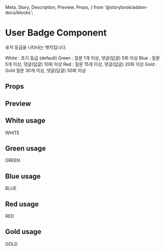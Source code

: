   Meta,
  Story,
  Description,
  Preview,
  Props,
} from '@storybook/addon-docs/blocks';

<Meta
  title="Components/Common/Badge/UserBadgeGroup"
  component={UserBadgeGroup}
/>

# User Badge Component

유저 등급을 나타내는 뱃지입니다.

<Description>White : 초기 등급 (default)</Description>
<Description>Green : 질문 1개 이상, 댓글(답글) 5회 이상</Description>
<Description>Blue : 질문 5개 이상, 댓글(답글) 10회 이상</Description>
<Description>Red : 질문 15개 이상, 댓글(답글) 20회 이상</Description>
<Description>Gold : Gold 질문 30개 이상, 댓글(답글) 50회 이상</Description>

## Props

<Props of={UserBadge} />

## Preview

<Preview>
  <Story name="UserBadgeGroup">
    <UserBadgeGroup />
  </Story>
</Preview>

## White usage

<Preview>
  <Story name="White">
    <UserBadge grade="white" onClick={action('클릭 이벤트')}>
      WHITE
    </UserBadge>
  </Story>
</Preview>

## Green usage

<Preview>
  <Story name="Green">
    <UserBadge grade="green" onClick={action('클릭 이벤트')}>
      GREEN
    </UserBadge>
  </Story>
</Preview>

## Blue usage

<Preview>
  <Story name="Blue">
    <UserBadge grade="blue" onClick={action('클릭 이벤트')}>
      BLUE
    </UserBadge>
  </Story>
</Preview>

## Red usage

<Preview>
  <Story name="Red">
    <UserBadge grade="red" onClick={action('클릭 이벤트')}>
      RED
    </UserBadge>
  </Story>
</Preview>

## Gold usage

<Preview>
  <Story name="Gold">
    <UserBadge grade="gold" onClick={action('클릭 이벤트')}>
      GOLD
    </UserBadge>
  </Story>
</Preview>
